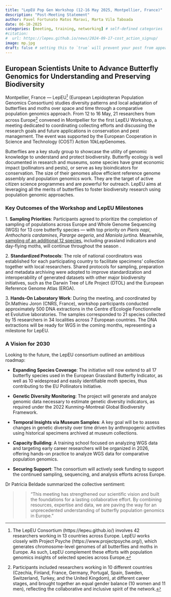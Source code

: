 ```yaml
---
title: "LepEU Pop Gen Workshop (12-16 May 2025, Montpellier, France)"
description: "Post-Meeting Statement"
author: Pavel Fortunato Matos Maravi, Marta Vila Taboada 
date: 06-10-2025
categories: [meeting, training, networking] # self-defined categories
#citation: 
#  url: https://lepeu.github.io/news/2024-09-17-cost_action_signup/ 
image: mp.jpg
draft: false # setting this to `true` will prevent your post from appearing on your listing page until you're ready!
---
```


## European Scientists Unite to Advance Butterfly Genomics for Understanding and Preserving Biodiversity

Montpellier, France --- LepEU[^1] (European Lepidopteran Population Genomics Consortium) studies diversity patterns and local adaptation of butterflies and moths over space and time through a comparative population genomics approach. From 12 to 16 May, 21 researchers from across Europe[^2] convened in Montpellier for the first LepEU Workshop, a meeting dedicated to coordinating collecting efforts and discussing the research goals and future applications in conservation and pest management. The event was supported by the European Cooperation in Science and Technology (COST) Action 10kLepGenomes.

[^1]: The LepEU Consortium (https://lepeu.github.io/) involves 42 researchers working in 13 countries across Europe. LepEU works closely with Project Psyche (https://www.projectpsyche.org/), which generates chromosome-level genomes of all butterflies and moths in Europe. As such, LepEU complement these efforts with population genomics insights of selected species across Europe.

[^2]: Participants included researchers working in 10 different countries (Czechia, Finland, France, Germany, Portugal, Spain, Sweden, Switzerland, Turkey, and the United Kingdom), at different career stages, and brought together an equal gender balance (10 women and 11 men), reflecting the collaborative and inclusive spirit of the network.

Butterflies are a key study group to showcase the utility of genomic knowledge to understand and protect biodiversity. Butterfly ecology is well documented in research and museums, some species have great economic impact (pollinators and pests), or serve as key bioindicators for conservation. The size of their genomes allow efficient reference genome assembly and population genomics work. They are the target of active citizen science programmes and are powerful for outreach. LepEU aims at leveraging all the merits of butterflies to foster biodiversity research using population genomic approaches.

### Key Outcomes of the Workshop and LepEU Milestones

1\. **Sampling Priorities**: Participants agreed to prioritize the completion of sampling
of populations across Europe and Whole Genome Sequencing (WGS) for 13
core butterfly species --- with top priority on *Pieris napi*, *Anthocharis
cardamines*, *Pararge aegeria*, and *Maniola jurtina*. Meanwhile, [sampling of an
additional 12 species](https://lepeu.github.io/species.html), including grassland indicators and day-flying
moths, will continue throughout the season .

2\. **Standardized Protocols**: The role of national coordinators was established for
each participating country to facilitate specimens' collection together with local
researchers. Shared protocols for sampling, preparation and metadata archiving
were adopted to improve standardization and interoperability of generated datasets with other major biodiversity initiatives, such as the Darwin Tree of Life Project (DTOL) and the European Reference Genome Atlas (ERGA).

3\. **Hands-On Laboratory Work**: During the meeting, and coordinated by Dr.Mathieu Joron (CNRS, France), workshop participants conducted approximately 500 DNA extractions in the Centre d'Ecologie Fonctionnelle et Evolutive laboratories. The samples corresponded to 21 species collected by 15 researchers in 34 localities across 7 European countries. The DNA extractions will be ready for WGS in the coming months, representing a milestone for LepEU.

### A Vision for 2030

Looking to the future, the LepEU consortium outlined an ambitious roadmap:

-   **Expanding Species Coverage**: The initiative will now extend to all 17 butterfly
species used in the European Grassland Butterfly Indicator, as well as 10
widespread and easily identifiable moth species, thus contributing to the EU
Pollinators Initiative.

-   **Genetic Diversity Monitoring**: The project will generate and analyze genomic
data necessary to estimate genetic diversity indicators, as required under the 2022 Kunming-Montreal Global Biodiversity Framework.

-   **Temporal Insights via Museum Samples**: A key goal will be to assess changes
in genetic diversity over time driven by anthropogenic activities using historical
specimens archived at museum collections.

-   **Capacity Building**: A training school focused on analyzing WGS data and
targeting early career researchers will be organized in 2026, offering hands-on
practice to analyze WGS data for comparative population genomics.

-   **Securing Support**: The consortium will actively seek funding to support the
continued sampling, sequencing, and analysis efforts across Europe.


Dr Patrícia Beldade summarized the collective sentiment: 

>> "This meeting has strengthened our scientific vision and built the foundations for a lasting collaborative effort. By combining resources, expertise and data, we are paving the way for an unprecedented understanding of butterfly population genomics in Europe."

